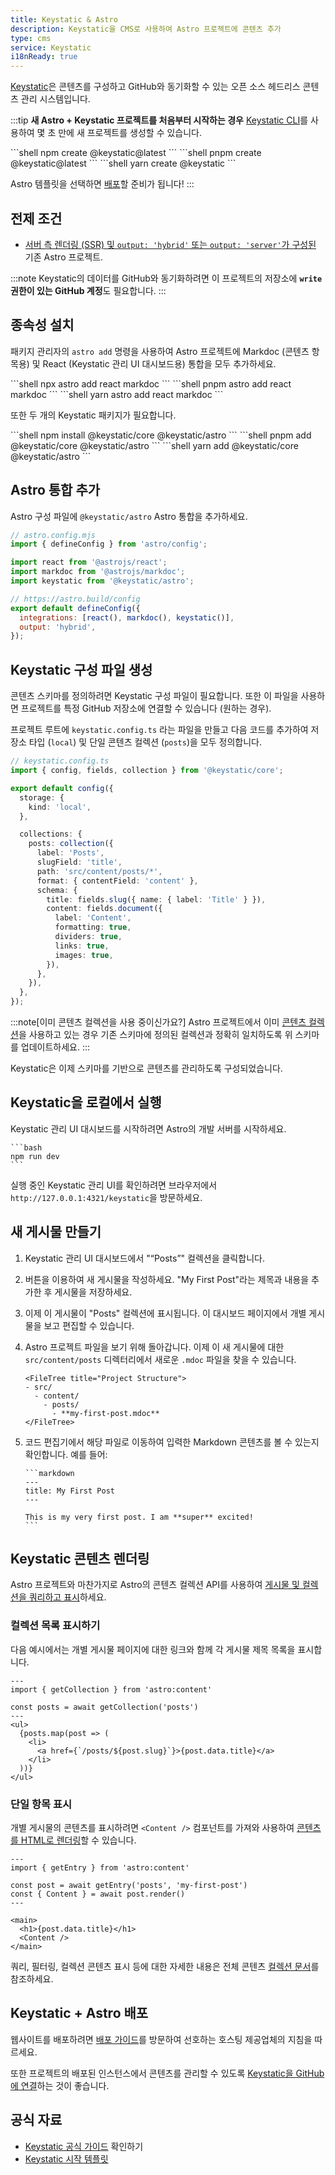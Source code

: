 ```yaml
---
title: Keystatic & Astro
description: Keystatic을 CMS로 사용하여 Astro 프로젝트에 콘텐츠 추가
type: cms
service: Keystatic
i18nReady: true
---
```



[Keystatic](https://keystatic.com/)은 콘텐츠를 구성하고 GitHub와 동기화할 수 있는 오픈 소스 헤드리스 콘텐츠 관리 시스템입니다.

:::tip
**새 Astro + Keystatic 프로젝트를 처음부터 시작하는 경우** [Keystatic CLI](https://keystatic.com/docs/quick-start#keystatic-cli)를 사용하여 몇 초 만에 새 프로젝트를 생성할 수 있습니다.

<PackageManagerTabs>
  <Fragment slot="npm">
  ```shell
  npm create @keystatic@latest
  ```
  </Fragment>
  <Fragment slot="pnpm">
  ```shell
  pnpm create @keystatic@latest
  ```
  </Fragment>
  <Fragment slot="yarn">
  ```shell
  yarn create @keystatic
  ```
  </Fragment>
</PackageManagerTabs>

Astro 템플릿을 선택하면 [배포](#keystatic--astro-배포)할 준비가 됩니다!
:::

## 전제 조건

- [서버 측 렌더링 (SSR) 및 `output: 'hybrid'` 또는 `output: 'server'`가 구성된](/ko/guides/server-side-rendering/) 기존 Astro 프로젝트.

:::note
Keystatic의 데이터를 GitHub와 동기화하려면 이 프로젝트의 저장소에 **`write` 권한이 있는 GitHub 계정**도 필요합니다.
:::

## 종속성 설치

패키지 관리자의 `astro add` 명령을 사용하여 Astro 프로젝트에 Markdoc (콘텐츠 항목용) 및 React (Keystatic 관리 UI 대시보드용) 통합을 모두 추가하세요.

<PackageManagerTabs>
  <Fragment slot="npm">
  ```shell
  npx astro add react markdoc
  ```
  </Fragment>
  <Fragment slot="pnpm">
  ```shell
  pnpm astro add react markdoc
  ```
  </Fragment>
  <Fragment slot="yarn">
  ```shell
  yarn astro add react markdoc
  ```
  </Fragment>
</PackageManagerTabs>

또한 두 개의 Keystatic 패키지가 필요합니다.

<PackageManagerTabs>
  <Fragment slot="npm">
  ```shell
  npm install @keystatic/core @keystatic/astro
  ```
  </Fragment>
  <Fragment slot="pnpm">
  ```shell
  pnpm add @keystatic/core @keystatic/astro
  ```
  </Fragment>
  <Fragment slot="yarn">
  ```shell
  yarn add @keystatic/core @keystatic/astro
  ```
  </Fragment>
</PackageManagerTabs>

## Astro 통합 추가

Astro 구성 파일에 `@keystatic/astro` Astro 통합을 추가하세요.

```js ins={6} ins=", keystatic()"
// astro.config.mjs
import { defineConfig } from 'astro/config';

import react from '@astrojs/react';
import markdoc from '@astrojs/markdoc';
import keystatic from '@keystatic/astro';

// https://astro.build/config
export default defineConfig({
  integrations: [react(), markdoc(), keystatic()],
  output: 'hybrid',
});
```

## Keystatic 구성 파일 생성

콘텐츠 스키마를 정의하려면 Keystatic 구성 파일이 필요합니다. 또한 이 파일을 사용하면 프로젝트를 특정 GitHub 저장소에 연결할 수 있습니다 (원하는 경우).

프로젝트 루트에 `keystatic.config.ts` 라는 파일을 만들고 다음 코드를 추가하여 저장소 타입 (`local`) 및 단일 콘텐츠 컬렉션 (`posts`)을 모두 정의합니다.

```ts {8-25}
// keystatic.config.ts
import { config, fields, collection } from '@keystatic/core';

export default config({
  storage: {
    kind: 'local',
  },

  collections: {
    posts: collection({
      label: 'Posts',
      slugField: 'title',
      path: 'src/content/posts/*',
      format: { contentField: 'content' },
      schema: {
        title: fields.slug({ name: { label: 'Title' } }),
        content: fields.document({
          label: 'Content',
          formatting: true,
          dividers: true,
          links: true,
          images: true,
        }),
      },
    }),
  },
});
```

:::note[이미 콘텐츠 컬렉션을 사용 중이신가요?]
Astro 프로젝트에서 이미 [콘텐츠 컬렉션](/ko/guides/content-collections/#컬렉션-정의)을 사용하고 있는 경우 기존 스키마에 정의된 컬렉션과 정확히 일치하도록 위 스키마를 업데이트하세요.
:::

Keystatic은 이제 스키마를 기반으로 콘텐츠를 관리하도록 구성되었습니다.

## Keystatic을 로컬에서 실행

Keystatic 관리 UI 대시보드를 시작하려면 Astro의 개발 서버를 시작하세요.

    ```bash
    npm run dev
    ```

실행 중인 Keystatic 관리 UI를 확인하려면 브라우저에서 `http://127.0.0.1:4321/keystatic`을 방문하세요.

## 새 게시물 만들기

1.  Keystatic 관리 UI 대시보드에서 "“Posts”" 컬렉션을 클릭합니다.

2.  버튼을 이용하여 새 게시물을 작성하세요. "My First Post"라는 제목과 내용을 추가한 후 게시물을 저장하세요.

3.  이제 이 게시물이 "Posts" 컬렉션에 표시됩니다. 이 대시보드 페이지에서 개별 게시물을 보고 편집할 수 있습니다.

4.  Astro 프로젝트 파일을 보기 위해 돌아갑니다. 이제 이 새 게시물에 대한 `src/content/posts` 디렉터리에서 새로운 `.mdoc` 파일을 찾을 수 있습니다.

        <FileTree title="Project Structure">
        - src/
          - content/
            - posts/
              - **my-first-post.mdoc**
        </FileTree>

5.  코드 편집기에서 해당 파일로 이동하여 입력한 Markdown 콘텐츠를 볼 수 있는지 확인합니다. 예를 들어:

        ```markdown
        ---
        title: My First Post
        ---

        This is my very first post. I am **super** excited!
        ```

## Keystatic 콘텐츠 렌더링

Astro 프로젝트와 마찬가지로 Astro의 콘텐츠 컬렉션 API를 사용하여 [게시물 및 컬렉션을 쿼리하고 표시](/ko/guides/content-collections/#컬렉션-쿼리)하세요.

### 컬렉션 목록 표시하기

다음 예시에서는 개별 게시물 페이지에 대한 링크와 함께 각 게시물 제목 목록을 표시합니다.

```tsx {4}
---
import { getCollection } from 'astro:content'

const posts = await getCollection('posts')
---
<ul>
  {posts.map(post => (
    <li>
      <a href={`/posts/${post.slug}`}>{post.data.title}</a>
    </li>
  ))}
</ul>
```

### 단일 항목 표시

개별 게시물의 콘텐츠를 표시하려면 `<Content />` 컴포넌트를 가져와 사용하여 [콘텐츠를 HTML로 렌더링](/ko/guides/content-collections/#콘텐츠를-html로-렌더링)할 수 있습니다.

```tsx {4-5}
---
import { getEntry } from 'astro:content'

const post = await getEntry('posts', 'my-first-post')
const { Content } = await post.render()
---

<main>
  <h1>{post.data.title}</h1>
  <Content />
</main>

```

쿼리, 필터링, 컬렉션 콘텐츠 표시 등에 대한 자세한 내용은 전체 콘텐츠 [컬렉션 문서](/ko/guides/content-collections/)를 참조하세요.

## Keystatic + Astro 배포

웹사이트를 배포하려면 [배포 가이드](/ko/guides/deploy/)를 방문하여 선호하는 호스팅 제공업체의 지침을 따르세요.

또한 프로젝트의 배포된 인스턴스에서 콘텐츠를 관리할 수 있도록 [Keystatic을 GitHub에 연결](https://keystatic.com/docs/connect-to-github)하는 것이 좋습니다.

## 공식 자료

- [Keystatic 공식 가이드](https://keystatic.com/docs/installation-astro) 확인하기
- [Keystatic 시작 템플릿](https://github.com/Thinkmill/keystatic/tree/main/templates/astro)
